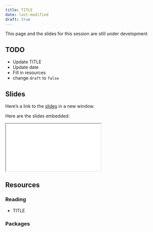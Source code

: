```yaml
---
title: TITLE
date: last-modified
draft: true
---
```


:::{.callout-note}
This page and the slides for this session are still under development
:::

## TODO

- Update TITLE
- Update date
- Fill in resources
- change `draft` to `false`

## Slides

Here's a link to the [slides](/slides/UPDATE-DIR-NAME/index.qmd){target="_blank"} in a new window. 

Here are the slides embedded:

<iframe class="slide-deck ar16x9" src="/slides/UPDATE-DIR-NAME/index.html" title="UPDATE-DIR-NAME slides">
</iframe>

## Resources

### Reading

- TITLE

  <LINK>


### Packages

